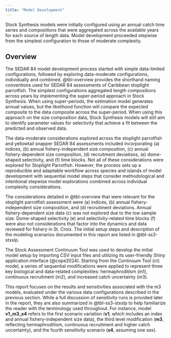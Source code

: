 ```yaml
---
title: "Model Development"
---
```


Stock Synthesis models were initially configured using an annual catch time series and compositions that were aggregated across the available years for each source of length data. Model development proceeded stepwise from the simplest configuration to those of moderate complexity.

## Overview {#sec-methods-model-overview}

The SEDAR 84 model development process started with simple data-limited configurations, followed by exploring data-moderate configurations, individually and combined. @tbl-overview provides the shorthand naming conventions used for SEDAR 84 assessments of Caribbean stoplight parrotfish. The simplest configurations aggregated length compositions across years by implementing the super-period approach in Stock Synthesis. When using super-periods, the estimation model generates annual values, but the likelihood function will compare the expected composite to the data composite across the super-period. When using this approach on the size composition data, Stock Synthesis models will still aim to identify parameter values for selectivity that achieve a fit between the predicted and observed data.

The data-moderate considerations explored across the stoplight parrotfish and yellowtail snapper SEDAR 84 assessments included incorporating (a) indices, (b) annual fishery-independent size composition, (c) annual fishery-dependent size composition, (d) recruitment deviations, (e) dome-shaped selectivity, and (f) time blocks. Not all of these considerations were explored for Stoplight Parrotfish. However, the process sets up a reproducible and adaptable workflow across species and islands of model development with sequential model steps that consider methodological and intentional stepwise model explorations combined across individual complexity considerations.

The considerations detailed in @tbl-overview that were relevant for the stoplight parrotfish assessment were (a) indices, (b) annual fishery-independent size composition, and (d) recruitment deviations. Annual fishery-dependent size data (c) was not explored due to the low sample size. Dome-shaped selectivity (e) and selectivity-related time blocks (f) were also not considerations that factor into the dynamics and data reviewed for fishery in St. Croix. The initial setup steps and description of the modeling scenarios documented in this report are listed in @tbl-ss3-stxslp. 

The Stock Assessment Continuum Tool was used to develop the initial model setup by importing CSV input files and utilizing its user-friendly Shiny application interface (@cope2024). Starting from the Continuum Tool (ct) model, a series of sequential modifications were applied to represent three key biological and data-related complexities: hermaphroditism (m1), continuous recruitment (m2), and increased catch uncertainty (m3).

This report focuses on the results and sensitivities associated with the m3 models, evaluated under the various data configurations described in the previous section. While a full discussion of sensitivity runs is provided later in the report, they are also summarized in @tbl-ss3-stxslp to help familiarize the reader with the terminology used throughout. For instance, model **v1_m3_s4** refers to the first scenario variation (**v1**, which includes an index and annual fishery-independent size data), the third level modification (**m3**, reflecting hermaphroditism, continuous recruitment and higher catch uncertainty), and the fourth sensitivity scenario (**s4**, assuming one sex).
